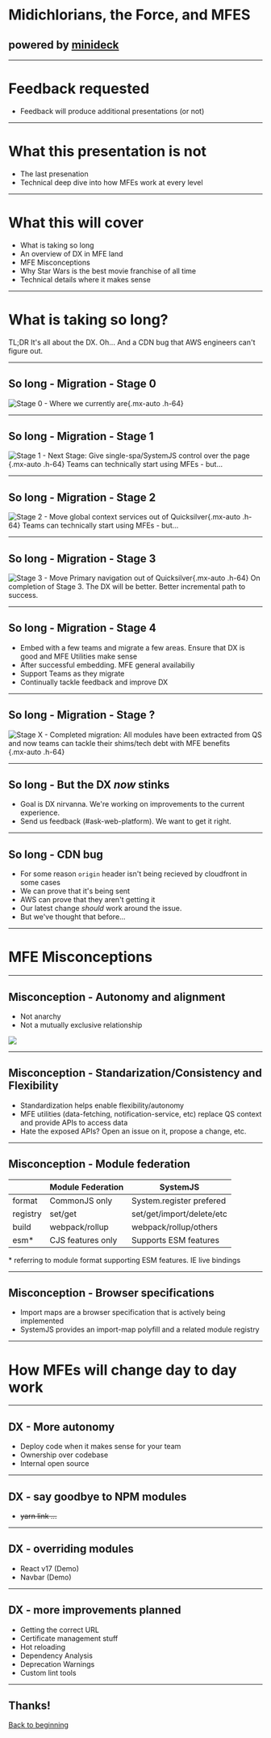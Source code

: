 # Midichlorians, the Force, and MFES

## powered by [minideck](https://github.com/filoxo/minideck)

---

# Feedback requested
- Feedback will produce additional presentations (or not)

---

# What this presentation is not

- <Appear>The last presenation</Appear>
- <Appear>Technical deep dive into how MFEs work at every level</Appear>

---

# What this will cover
- <Appear>What is taking so long</Appear>
- <Appear>An overview of DX in MFE land</Appear>
- <Appear>MFE Misconceptions</Appear>
- <Appear>Why Star Wars is the best movie franchise of all time</Appear>
- <Appear>Technical details where it makes sense</Appear>

---

# What is taking so long?

TL;DR It's all about the DX. Oh... And a CDN bug that AWS engineers can't figure out.

---

## So long - Migration - Stage 0
![Stage 0 - Where we currently are](https://i.imgur.com/YEzy5Zx.png){.mx-auto .h-64}

---

## So long - Migration - Stage 1
![Stage 1 - Next Stage: Give single-spa/SystemJS control over the page](https://i.imgur.com/LXajsGW.png){.mx-auto .h-64}
<Appear>Teams can technically start using MFEs - but...</Appear>

---

## So long - Migration - Stage 2
![Stage 2 - Move global context services out of Quicksilver](https://i.imgur.com/vxfekQG.png){.mx-auto .h-64}
<Appear>Teams can technically start using MFEs - but...</Appear>

---

## So long - Migration - Stage 3
![Stage 3 - Move Primary navigation out of Quicksilver](https://i.imgur.com/nDbxUbi.png){.mx-auto .h-64}
<Appear>On completion of Stage 3. The DX will be better. Better incremental path to success.</Appear>

---

## So long - Migration - Stage 4
- <Appear>Embed with a few teams and migrate a few areas. Ensure that DX is good and MFE Utilities make sense</Appear>
- <Appear>After successful embedding. MFE general availabiliy</Appear>
- <Appear>Support Teams as they migrate</Appear>
- <Appear>Continually tackle feedback and improve DX</Appear>

---

## So long - Migration - Stage ?
![Stage X - Completed migration: All modules have been extracted from QS and now teams can tackle their shims/tech debt with MFE benefits](https://i.imgur.com/6oDiI8o.png){.mx-auto .h-64}

---

## So long - But the DX _now_ stinks
- Goal is DX nirvanna. We're working on improvements to the current experience.
- Send us feedback (#ask-web-platform). We want to get it right.

---

## So long - CDN bug
- <Appear>For some reason `origin` header isn't being recieved by cloudfront in some cases</Appear>
- <Appear>We can prove that it's being sent</Appear>
- <Appear>AWS can prove that they aren't getting it</Appear>
- <Appear>Our latest change _should_ work around the issue.</Appear>
- <Appear>But we've thought that before...</Appear>

---

# MFE Misconceptions

---

## Misconception - Autonomy and alignment
- Not anarchy
- Not a mutually exclusive relationship
<Appear>
  <img src='https://miro.medium.com/max/1300/1*3PQHnnpNKsVAJhNts_GhPQ.png' class='mx-auto h-64'></img>
</Appear>

---

## Misconception - Standarization/Consistency and Flexibility

- <Appear>Standardization helps enable flexibility/autonomy</Appear>
- <Appear>MFE utilities (data-fetching, notification-service, etc) replace QS context and provide APIs to access data</Appear>
- <Appear>Hate the exposed APIs? Open an issue on it, propose a change, etc.</Appear>

---

## Misconception - Module federation

|         | Module Federation   |  SystemJS                |
| ------- | ------------------- | ------------------------ |
| format  | CommonJS only       | System.register prefered |
| registry| set/get             | set/get/import/delete/etc|
| build   | webpack/rollup      | webpack/rollup/others    |
| esm*    | CJS features only   | Supports ESM features    |

<p className='text-xs pt-4'><span className='text-red-500'>*</span> referring to module format supporting ESM features. IE live bindings</p>

---

## Misconception - Browser specifications

- Import maps are a browser specification that is actively being implemented
- SystemJS provides an import-map polyfill and a related module registry

---

# How MFEs will change day to day work

---

## DX - More autonomy
- <Appear>Deploy code when it makes sense for your team</Appear>
- <Appear>Ownership over codebase</Appear>
- <Appear>Internal open source</Appear>

---

## DX - say goodbye to NPM modules

- ~~yarn link ...~~

---

## DX - overriding modules

- React v17 (Demo)
- Navbar (Demo)

---

## DX - more improvements planned
- <Appear>Getting the correct URL</Appear>
- <Appear>Certificate management stuff</Appear>
- <Appear>Hot reloading</Appear>
- <Appear>Dependency Analysis</Appear>
- <Appear>Deprecation Warnings</Appear>
- <Appear>Custom lint tools</Appear>

---

## Thanks! 

[Back to beginning](/0)